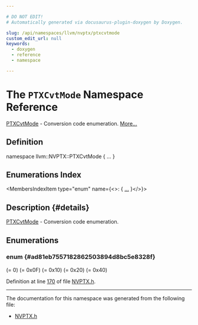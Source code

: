 ```yaml
---

# DO NOT EDIT!
# Automatically generated via docusaurus-plugin-doxygen by Doxygen.

slug: /api/namespaces/llvm/nvptx/ptxcvtmode
custom_edit_url: null
keywords:
  - doxygen
  - reference
  - namespace

---
```





# The `PTXCvtMode` Namespace Reference

<DoxygenPage pluginConfig={pluginConfig}>

<a href="/docs/api/namespaces/llvm/nvptx/ptxcvtmode">PTXCvtMode</a> - Conversion code enumeration. <a href="#details">More...</a>

## Definition

<CodeBlock>namespace llvm::NVPTX::PTXCvtMode &#123; ... &#125;</CodeBlock>

## Enumerations Index

<MembersIndex>

<MembersIndexItem
  type="enum"
  name={<>:  &#123; <a href="#ad81eb7557182862503894d8bc5e8328f">...</a> &#125;</>}>
</MembersIndexItem>

</MembersIndex>

## Description {#details}

<a href="/docs/api/namespaces/llvm/nvptx/ptxcvtmode">PTXCvtMode</a> - Conversion code enumeration.

<SectionDefinition>

## Enumerations

### enum  {#ad81eb7557182862503894d8bc5e8328f}

<MemberDefinition
  prototype="enum llvm::NVPTX::PTXCvtMode::CvtMode ">

<EnumerationList title="Enumeration values">

<Link id="ad81eb7557182862503894d8bc5e8328fa8cbf1f847ac9629989d7daaa6dc57c66" />
<EnumerationListItem name="NONE">
 (= 0)
</EnumerationListItem>

<Link id="ad81eb7557182862503894d8bc5e8328fa083f763df45b766bd308be4101529bd4" />
<EnumerationListItem name="RNI">

</EnumerationListItem>

<Link id="ad81eb7557182862503894d8bc5e8328faa495048e332a657aa1fd09005ca374e3" />
<EnumerationListItem name="RZI">

</EnumerationListItem>

<Link id="ad81eb7557182862503894d8bc5e8328fa5916b6d1eac7f30c7f7f84e2a3f79af6" />
<EnumerationListItem name="RMI">

</EnumerationListItem>

<Link id="ad81eb7557182862503894d8bc5e8328fabed14095422ca68c13ae216fe4edb9c3" />
<EnumerationListItem name="RPI">

</EnumerationListItem>

<Link id="ad81eb7557182862503894d8bc5e8328fa3075a56e6cfcf4ac3328185fa11201b4" />
<EnumerationListItem name="RN">

</EnumerationListItem>

<Link id="ad81eb7557182862503894d8bc5e8328fadf6cb3d17aeace3749932c7166e349cc" />
<EnumerationListItem name="RZ">

</EnumerationListItem>

<Link id="ad81eb7557182862503894d8bc5e8328fab649a92948d9ef9d051acb0681fea44a" />
<EnumerationListItem name="RM">

</EnumerationListItem>

<Link id="ad81eb7557182862503894d8bc5e8328fa8b204d090788e956d6011920f4916191" />
<EnumerationListItem name="RP">

</EnumerationListItem>

<Link id="ad81eb7557182862503894d8bc5e8328fad96be88264769b164b2cfc0c3a2ad4f0" />
<EnumerationListItem name="RNA">

</EnumerationListItem>

<Link id="ad81eb7557182862503894d8bc5e8328fa8acdd9ed8bf28d44e7b0716a089c83ce" />
<EnumerationListItem name="BASE_MASK">
 (= 0x0F)
</EnumerationListItem>

<Link id="ad81eb7557182862503894d8bc5e8328fa67202a3a62f543ff3715278c8b2501ce" />
<EnumerationListItem name="FTZ_FLAG">
 (= 0x10)
</EnumerationListItem>

<Link id="ad81eb7557182862503894d8bc5e8328faf56ccec2a2d66a2acff262e6a4bbeb92" />
<EnumerationListItem name="SAT_FLAG">
 (= 0x20)
</EnumerationListItem>

<Link id="ad81eb7557182862503894d8bc5e8328fa4aa66cc61939fc9ebdc3d49e2f7a497a" />
<EnumerationListItem name="RELU_FLAG">
 (= 0x40)
</EnumerationListItem>

</EnumerationList>

Definition at line <a href="/docs/api/files/lib/lib/target/lib/target/nvptx/nvptx-h/#l00170">170</a> of file <a href="/docs/api/files/lib/lib/target/lib/target/nvptx/nvptx-h">NVPTX.h</a>.
</MemberDefinition>

</SectionDefinition>

<hr/>

The documentation for this namespace was generated from the following file:

<ul>
<li><a href="/docs/api/files/lib/lib/target/lib/target/nvptx/nvptx-h">NVPTX.h</a></li>
</ul>

</DoxygenPage>

